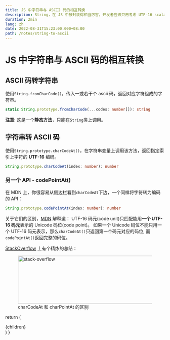 ```yaml
---
title: JS 中字符串与 ASCII 码的相互转换
description: String，在 JS 中被封装得相当厉害，开发者应该只用考虑 UTF-16 scalar value 了吧。
duration: 2min
lang: zh
date: 2022-08-31T15:23:00.000+08:00
path: /notes/string-to-ascii
---
```


# JS 中字符串与 ASCII 码的相互转换

## ASCII 码转字符串

使用`String.fromCharCode()`，传入一或若干个 ascii 码，返回对应字符组成的字符串。

``` ts
static String.prototype.fromCharCode(...codes: number[]): string
```

**注意**: 这是一个**静态方法**，只能在`String`类上调用。

## 字符串转 ASCII 码

使用`String.prototype.charCodeAt()`，在字符串变量上调用该方法，返回指定索引上字符的 **UTF-16** 编码。

``` ts
String.prototype.charCodeAt(index: number): number
```

### 另一个 API - codePointAt()

在 MDN 上，你很容易从侧边栏看到`charCodeAt`下边，一个同样将字符转为编码的 API：

``` ts
String.prototype.codePointAt(index: number): number
```

关于它们的区别，[MDN](https://developer.mozilla.org/en-US/docs/Web/JavaScript/Reference/Global_Objects/String/charCodeAt) 解释道： UTF-16 码元(code unit)只匹配能用**一个 UTF-16 码元**表示的 Unicode 码位(code point)。
如果一个 Unicode 码位不能只用一个 UTF-16 码元表示，那么`charCodeAt()`只返回第一个码元对应的码位,
而`codePointAt()`返回完整的码位。

[StackOverflow](https://stackoverflow.com/questions/36527642/difference-between-codepointat-and-charcodeat) 上有个精炼的总结：

<figure>
  <picture>
    <source type="image/avif" srcSet="/images/string-to-ascii/stackoverflow.avif" />
    <source type="image/webp" srcSet="/images/string-to-ascii/stackoverflow.webp" />
    <img width="822" height="151" alt="stack-overflow" src="/images/string-to-ascii/stackoverflow.png" className="invertable" />  
  </picture>
  <figcaption>charCodeAt 和 charPointAt 的区别</figcaption>
</figure>

  return (
    <article className="prose">
      {children}
    </article>
  )
}